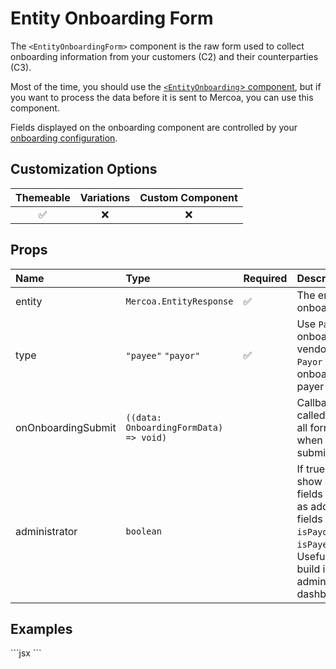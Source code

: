 
# Entity Onboarding Form

The `<EntityOnboardingForm>` component is the raw form used to collect onboarding information from your customers (C2) and their counterparties (C3).

Most of the time, you should use the [`<EntityOnboarding`> component](/Entity/Onboarding), but if you want to process the data before it is sent to Mercoa, you can use this component.

Fields displayed on the onboarding component are controlled by your [onboarding configuration](https://mercoa.com/dashboard/developers#customizations).

## Customization Options

| Themeable | Variations | Custom Component |
| :-------: | :--------: | :--------------: |
|    ✅     |     ❌     |        ❌        |

## Props

| Name               | Type                                   | Required | Description                                                                                                                         |
| :----------------- | :------------------------------------- | :------- | :---------------------------------------------------------------------------------------------------------------------------------- |
| entity             | `Mercoa.EntityResponse`                | ✅       | The entity to onboard                                                                                                               |
| type               | `"payee"` `"payor"`                    | ✅       | Use `Payee` to onboard a vendor, and `Payor` to onboard a payer                                                                     |
| onOnboardingSubmit | `((data: OnboardingFormData) => void)` |          | Callback called with all form data when submitted                                                                                   |
| administrator       | `boolean`                              |          | If true, will show all fields as well as additional fields like `isPayor` and `isPayee`. Useful to build internal administrator dashboards. |

## Examples

<ComponentContainer>
  <EntityOnboardingForm entity={payerEntity} type="payor" />
  ```jsx
  <EntityOnboarding entity={payerEntity} type="payor" />
  ```
</ComponentContainer>
